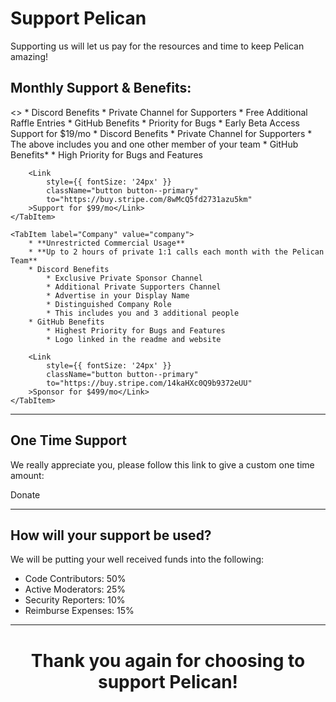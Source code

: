 
# Support Pelican

Supporting us will let us pay for the resources and time to keep Pelican amazing!

## Monthly Support & Benefits:

<Tabs>
    <TabItem label="Individual" value="individual">
        <>
            * Discord Benefits
                * Private Channel for Supporters
                * Free Additional Raffle Entries
            * GitHub Benefits
                * Priority for Bugs
                * Early Beta Access
        </>
        <Link
            style={{ fontSize: '24px' }}
            className="button button--primary"
            to="https://buy.stripe.com/14kdU99SI4UT7ni9AB"
        >Support for $19/mo</Link>
    </TabItem>
    <TabItem label="Team" value="team">
        * Discord Benefits
            * Private Channel for Supporters
            * The above includes you and one other member of your team
        * GitHub Benefits*
            * High Priority for Bugs and Features

        <Link
            style={{ fontSize: '24px' }}
            className="button button--primary"
            to="https://buy.stripe.com/8wMcQ5fd2731azu5km"
        >Support for $99/mo</Link>
    </TabItem>

    <TabItem label="Company" value="company">
        * **Unrestricted Commercial Usage**
        * **Up to 2 hours of private 1:1 calls each month with the Pelican Team**
        * Discord Benefits
            * Exclusive Private Sponsor Channel
            * Additional Private Supporters Channel
            * Advertise in your Display Name
            * Distinguished Company Role
            * This includes you and 3 additional people
        * GitHub Benefits
            * Highest Priority for Bugs and Features
            * Logo linked in the readme and website

        <Link
            style={{ fontSize: '24px' }}
            className="button button--primary"
            to="https://buy.stripe.com/14kaHXc0Q9b9372eUU"
        >Sponsor for $499/mo</Link>
    </TabItem>
</Tabs>

<hr />

## One Time Support

We really appreciate you, please follow this link to give a custom one time amount:

<Link
    style={{ fontSize: '24px' }}
    className="button button--primary"
    to="https://github.com/sponsors/pelican-dev?frequency=one-time"
>Donate</Link>

<hr />

## How will your support be used?

We will be putting your well received funds into the following:

* Code Contributors: 50%
* Active Moderators: 25%
* Security Reporters: 10%
* Reimburse Expenses: 15%

<hr />

<center><h1>Thank you again for choosing to support Pelican!</h1></center>